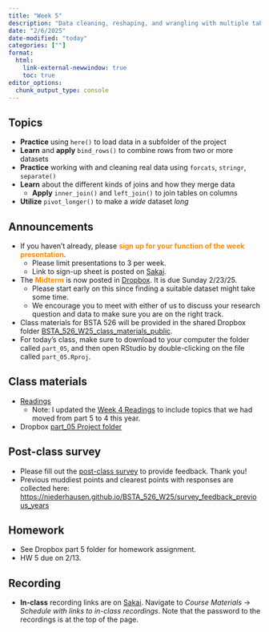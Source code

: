 ```yaml
---
title: "Week 5"
description: "Data cleaning, reshaping, and wrangling with multiple tables"
date: "2/6/2025"
date-modified: "today"
categories: [""]
format: 
  html:
    link-external-newwindow: true
    toc: true
editor_options: 
  chunk_output_type: console
---
```



## Topics


-   **Practice** using `here()` to load data in a subfolder of the project
-   **Learn** and **apply** `bind_rows()` to combine rows from two or more datasets
-   **Practice** working with and cleaning real data using `forcats`, `stringr`, `separate()` 
-   **Learn** about the different kinds of joins and how they merge data
    -   **Apply** `inner_join()` and `left_join()` to join tables on columns
-   **Utilize** `pivot_longer()` to make a *wide* dataset *long*


## Announcements

* If you haven't already, please __[sign up for your function of the week presentation]{style="color:darkorange"}__. 
    * Please limit presentations to 3 per week. 
    * Link to sign-up sheet is posted on [Sakai](https://sakai.ohsu.edu/portal/site/BSTA-526-1-21901-W25/tool/ab7a0690-1284-4701-b6dd-fa66cd20aeee/ShowPage?returnView=&studentItemId=0&backPath=&bltiAppStores=false&errorMessage=&clearAttr=&messageId=&source=&title=&newTopLevel=false&sendingPage=212612&postedComment=false&addBefore=&itemId=5350024&path=push&reviewAssessment=false&topicId=&addTool=-1&recheck=&id=&forumId=).
* The **[Midterm]{style="color:darkorange"}** is now posted in [Dropbox](https://www.dropbox.com/scl/fo/rovllkq3xlopagm0sbxzj/ABM98XUq_9iKejQtv9yZPRo?rlkey=6neu91bghsns7tk2z8k2yvquh&st=mw0r9x5l&dl=0). It is due Sunday 2/23/25. 
    * Please start early on this since finding a suitable dataset might take some time. 
    * We encourage you to meet with either of us to discuss your research question and data to make sure you are on the right track. 
* Class materials for BSTA 526 will be provided in the shared Dropbox folder [BSTA_526_W25_class_materials_public](https://www.dropbox.com/scl/fo/rovllkq3xlopagm0sbxzj/ABM98XUq_9iKejQtv9yZPRo?rlkey=6neu91bghsns7tk2z8k2yvquh&st=mw0r9x5l&dl=0). 
* For today's class, make sure to download to your computer the folder called `part_05`, and then open RStudio by double-clicking on the file called `part_05.Rproj`.


## Class materials

* [Readings](../readings/05-reading.qmd)
    * Note: I updated the [Week 4 Readings](../readings/05-reading.qmd) to include topics that we had moved from part 5 to 4 this year.
* Dropbox [part_05 Project folder](https://www.dropbox.com/scl/fo/rovllkq3xlopagm0sbxzj/ABM98XUq_9iKejQtv9yZPRo?rlkey=6neu91bghsns7tk2z8k2yvquh&st=mw0r9x5l&dl=0)


## Post-class survey

* Please fill out the [post-class survey](https://ohsu.ca1.qualtrics.com/jfe/form/SV_dhbhugCU2UnjYOi) to provide feedback. Thank you!
* Previous muddiest points and clearest points with responses are collected here: <https://niederhausen.github.io/BSTA_526_W25/survey_feedback_previous_years>

## Homework

* See Dropbox part 5 folder for homework assignment.
* HW 5 due on 2/13. 

## Recording

* __In-class__ recording links are on [Sakai](https://sakai.ohsu.edu/portal/site/BSTA-526-1-21901-W25). Navigate to _Course Materials_ -> _Schedule with links to in-class recordings_. Note that the password to the recordings is at the top of the page. 
